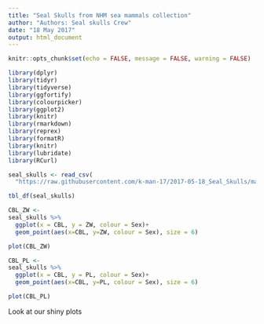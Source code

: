 ```yaml
---
title: "Seal Skulls from NHM sea mammals collection"
author: "Authors: Seal skulls Crew"
date: "18 May 2017"
output: html_document
---
```


```r
knitr::opts_chunk$set(echo = FALSE, message = FALSE, warning = FALSE)
```

```r
library(dplyr)
library(tidyr)
library(tidyverse)
library(ggfortify)
library(colourpicker)
library(ggplot2)
library(knitr)
library(rmarkdown)
library(reprex)
library(formatR)
library(knitr)
library(lubridate)
library(RCurl)
```

```r
seal_skulls <- read_csv(
  "https://raw.githubusercontent.com/k-man-17/2017-05-18_Seal_Skulls/master/seal_skulls_clean.csv")
```

```r
tbl_df(seal_skulls)
```


```r
CBL_ZW <-
seal_skulls %>%
  ggplot(x = CBL, y = ZW, colour = Sex)+
  geom_point(aes(x=CBL, y=ZW, colour = Sex), size = 6)
```

```r
plot(CBL_ZW)
```

```r
CBL_PL <-
seal_skulls %>%
  ggplot(x = CBL, y = PL, colour = Sex)+
  geom_point(aes(x=CBL, y=PL, colour = Sex), size = 6)
```

```r
plot(CBL_PL)
```
Look at our shiny plots